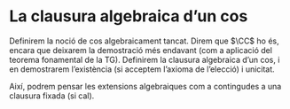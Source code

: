 
# La clausura algebraica d'un cos

Definirem la noció de cos algebraicament tancat. Direm que $\CC$ ho és, encara que deixarem la demostració més endavant (com a aplicació del teorema fonamental de la TG). Definirem la clausura algebraica d'un cos, i en demostrarem l'existència (si acceptem l'axioma de l'elecció) i unicitat.

Així, podrem pensar les extensions algebraiques com a contingudes a una clausura fixada (si cal).

